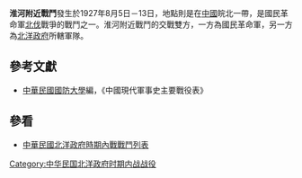 {{Infobox Military Conflict|
campaign=|
image=|
caption=|
conflict=淮河附近戰鬥|
date=1927年8月5日－13日|
place=[[中國|中國]]皖北|
result=國民革命軍曾於固鎮襄遠等地接戰，不過因為孫傳芳軍隊攻擊轉劇，國軍部隊續向南撤|
combatant1=[[國民革命軍|國民革命軍]]40軍1師|
combatant2=安國軍| 
commander1=[[賀耀祖|賀耀祖]]、[[古正倫|古正倫]] |
commander2=[[孫傳芳|孫傳芳]]、[[李寶章|李寶章]]、[[彭德銓|彭德銓]]|
strength1=|
strength2=|
casualties1=|
casualties2=|
}}
'''淮河附近戰鬥'''發生於1927年8月5日－13日，地點則是在[[中國|中國]]皖北一帶，是國民革命軍[[北伐|北伐]]戰爭的戰鬥之一。淮河附近戰鬥的交戰雙方，一方為國民革命軍，另一方為[[北洋政府|北洋政府]]所轄軍隊。
==參考文獻==
*[[中華民國|中華民國]][[國防大學_(臺灣)|國防大學]]編，《中國現代軍事史主要戰役表》
==參看==
*[[中華民國北洋政府時期內戰戰鬥列表|中華民國北洋政府時期內戰戰鬥列表]]
[[Category:中华民国北洋政府时期内战战役|Category:中华民国北洋政府时期内战战役]]
